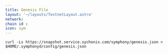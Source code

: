```yaml
---
title: Genesis File
layout: '~/layouts/TestnetLayout.astro'
network: 
chain id : 
icon: sym
---
```


```
curl -Ls https://snapshot.service.sychonix.com/symphony/genesis.json > $HOME/.symphonyd/config/genesis.json 
```